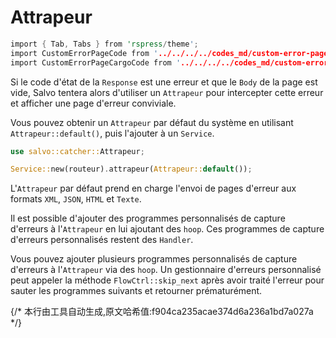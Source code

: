 # Attrapeur

```rust
import { Tab, Tabs } from 'rspress/theme';
import CustomErrorPageCode from '../../../../codes_md/custom-error-page/src/main.mdx';
import CustomErrorPageCargoCode from '../../../../codes_md/custom-error-page/Cargo.mdx';
```

Si le code d'état de la `Response` est une erreur et que le `Body` de la page est vide, Salvo tentera alors d'utiliser un `Attrapeur` pour intercepter cette erreur et afficher une page d'erreur conviviale.

Vous pouvez obtenir un `Attrapeur` par défaut du système en utilisant `Attrapeur::default()`, puis l'ajouter à un `Service`.

```rust
use salvo::catcher::Attrapeur;

Service::new(routeur).attrapeur(Attrapeur::default());
```

L'`Attrapeur` par défaut prend en charge l'envoi de pages d'erreur aux formats `XML`, `JSON`, `HTML` et `Texte`.

Il est possible d'ajouter des programmes personnalisés de capture d'erreurs à l'`Attrapeur` en lui ajoutant des `hoop`. Ces programmes de capture d'erreurs personnalisés restent des `Handler`.

Vous pouvez ajouter plusieurs programmes personnalisés de capture d'erreurs à l'`Attrapeur` via des `hoop`. Un gestionnaire d'erreurs personnalisé peut appeler la méthode `FlowCtrl::skip_next` après avoir traité l'erreur pour sauter les programmes suivants et retourner prématurément.

<Tabs>
  <Tab label="main.rs">
    <CustomErrorPageCode/>
  </Tab>
  <Tab label="Cargo.toml">
    <CustomErrorPageCargoCode/>
  </Tab>
</Tabs>
{/* 本行由工具自动生成,原文哈希值:f904ca235acae374d6a236a1bd7a027a */}